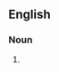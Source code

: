{{also|crossreferences}}

==English==

===Noun===
{{head|en|noun form}}

# {{plural of|en|cross-reference}}